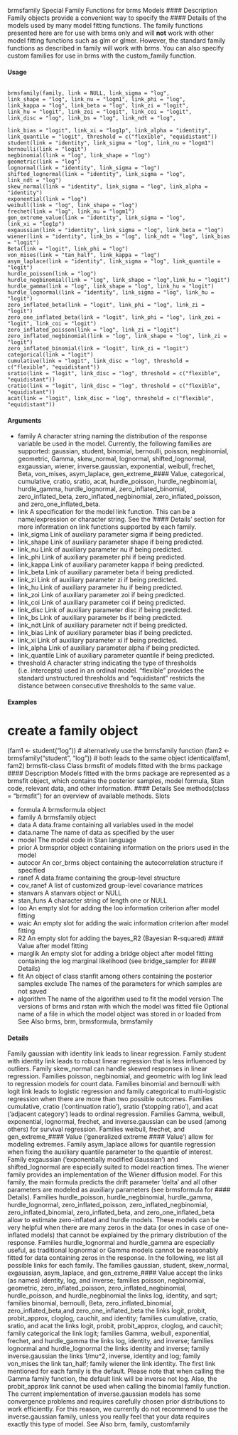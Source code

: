 
brmsfamily Special Family Functions for brms Models
#### Description 
Family objects provide a convenient way to specify the #### Details of the models used by many model fitting functions. The family functions presented here are for use with brms only and will **not** work with other model fitting functions such as glm or glmer. However, the standard family functions as described in family will work with brms. You can also specify custom families for use in brms with the custom_family function.

#### Usage
<pre><code>
brmsfamily(family, link = NULL, link_sigma = "log",
link_shape = "log", link_nu = "logm1", link_phi = "log",
link_kappa = "log", link_beta = "log", link_zi = "logit",
link_hu = "logit", link_zoi = "logit", link_coi = "logit",
link_disc = "log", link_bs = "log", link_ndt = "log",

link_bias = "logit", link_xi = "log1p", link_alpha = "identity",
link_quantile = "logit", threshold = c("flexible", "equidistant"))
student(link = "identity", link_sigma = "log", link_nu = "logm1")
bernoulli(link = "logit") 
negbinomial(link = "log", link_shape = "log")
geometric(link = "log")
lognormal(link = "identity", link_sigma = "log")
shifted_lognormal(link = "identity", link_sigma = "log",
link_ndt = "log")
skew_normal(link = "identity", link_sigma = "log", link_alpha = "identity")
exponential(link = "log")
weibull(link = "log", link_shape = "log")
frechet(link = "log", link_nu = "logm1")
gen_extreme_value(link = "identity", link_sigma = "log",
link_xi = "log1p")
exgaussian(link = "identity", link_sigma = "log", link_beta = "log")
wiener(link = "identity", link_bs = "log", link_ndt = "log", link_bias = "logit")
Beta(link = "logit", link_phi = "log")
von_mises(link = "tan_half", link_kappa = "log")
asym_laplace(link = "identity", link_sigma = "log", link_quantile = "logit")
hurdle_poisson(link = "log")
hurdle_negbinomial(link = "log", link_shape = "log",link_hu = "logit")
hurdle_gamma(link = "log", link_shape = "log", link_hu = "logit")
hurdle_lognormal(link = "identity", link_sigma = "log", link_hu = "logit")
zero_inflated_beta(link = "logit", link_phi = "log", link_zi = "logit")
zero_one_inflated_beta(link = "logit", link_phi = "log", link_zoi = "logit", link_coi = "logit")
zero_inflated_poisson(link = "log", link_zi = "logit")
zero_inflated_negbinomial(link = "log", link_shape = "log", link_zi = "logit")
zero_inflated_binomial(link = "logit", link_zi = "logit")
categorical(link = "logit")
cumulative(link = "logit", link_disc = "log", threshold = c("flexible", "equidistant"))
sratio(link = "logit", link_disc = "log", threshold = c("flexible", "equidistant"))
cratio(link = "logit", link_disc = "log", threshold = c("flexible", "equidistant"))
acat(link = "logit", link_disc = "log", threshold = c("flexible", "equidistant"))
</code></pre>

#### Arguments
* family A character string naming the distribution of the response variable be used in the model. Currently, the following families are supported: gaussian, student, binomial, bernoulli, poisson, negbinomial, geometric, Gamma, skew_normal,
lognormal, shifted_lognormal, exgaussian, wiener, inverse.gaussian,
exponential, weibull, frechet, Beta, von_mises, asym_laplace, gen_extreme_#### Value,
categorical, cumulative, cratio, sratio, acat, hurdle_poisson, hurdle_negbinomial,
hurdle_gamma, hurdle_lognormal, zero_inflated_binomial, zero_inflated_beta,
zero_inflated_negbinomial, zero_inflated_poisson, and zero_one_inflated_beta.
* link A specification for the model link function. This can be a name/expression or character string. See the ’#### Details’ section for more information on link functions supported by each family.
* link_sigma Link of auxiliary parameter sigma if being predicted.
* link_shape Link of auxiliary parameter shape if being predicted.
* link_nu Link of auxiliary parameter nu if being predicted.
* link_phi Link of auxiliary parameter phi if being predicted.
* link_kappa Link of auxiliary parameter kappa if being predicted.
* link_beta Link of auxiliary parameter beta if being predicted.
* link_zi Link of auxiliary parameter zi if being predicted.
* link_hu Link of auxiliary parameter hu if being predicted.
* link_zoi Link of auxiliary parameter zoi if being predicted.
* link_coi Link of auxiliary parameter coi if being predicted.
* link_disc Link of auxiliary parameter disc if being predicted.
* link_bs Link of auxiliary parameter bs if being predicted.
* link_ndt Link of auxiliary parameter ndt if being predicted.
* link_bias Link of auxiliary parameter bias if being predicted.
* link_xi Link of auxiliary parameter xi if being predicted.
* link_alpha Link of auxiliary parameter alpha if being predicted.
* link_quantile Link of auxiliary parameter quantile if being predicted.
* threshold A character string indicating the type of thresholds (i.e. intercepts) used in an ordinal model. "flexible" provides the standard unstructured thresholds and "equidistant" restricts the distance between consecutive thresholds to the
same value.

#### Examples
# create a family object
(fam1 <- student("log"))
# alternatively use the brmsfamily function
(fam2 <- brmsfamily("student", "log"))
# both leads to the same object
identical(fam1, fam2)
brmsfit-class Class brmsfit of models fitted with the brms package
#### Description 
Models fitted with the brms package are represented as a brmsfit object, which contains the posterior
samples, model formula, Stan code, relevant data, and other information.
#### Details
See methods(class = "brmsfit") for an overview of available methods.
Slots

* formula A brmsformula object
* family A brmsfamily object
* data A data.frame containing all variables used in the model
* data.name The name of data as specified by the user
* model The model code in Stan language
* prior A brmsprior object containing information on the priors used in the model
* autocor An cor_brms object containing the autocorrelation structure if specified
* ranef A data.frame containing the group-level structure
* cov_ranef A list of customized group-level covariance matrices
* stanvars A stanvars object or NULL
* stan_funs A character string of length one or NULL
* loo An empty slot for adding the loo information criterion after model fitting
* waic An empty slot for adding the waic information criterion after model fitting
* R2 An empty slot for adding the bayes_R2 (Bayesian R-squared) #### Value after model fitting
* marglik An empty slot for adding a bridge object after model fitting containing the log marginal
likelihood (see bridge_sampler for #### Details)
* fit An object of class stanfit among others containing the posterior samples
exclude The names of the parameters for which samples are not saved
* algorithm The name of the algorithm used to fit the model
version The versions of brms and rstan with which the model was fitted
file Optional name of a file in which the model object was stored in or loaded from
See Also
brms, brm, brmsformula, brmsfamily

#### Details

Family gaussian with identity link leads to linear regression. Family student with identity
link leads to robust linear regression that is less influenced by outliers. Family skew_normal can
handle skewed responses in linear regression. Families poisson, negbinomial, and geometric
with log link lead to regression models for count data. Families binomial and bernoulli with
logit link leads to logistic regression and family categorical to multi-logistic regression when
there are more than two possible outcomes. Families cumulative, cratio (’continuation ratio’),
sratio (’stopping ratio’), and acat (’adjacent category’) leads to ordinal regression. Families
Gamma, weibull, exponential, lognormal, frechet, and inverse.gaussian can be used (among
others) for survival regression. Families weibull, frechet, and gen_extreme_#### Value (’generalized
extreme #### Value’) allow for modeling extremes. Family asym_laplace allows for quantile regression
when fixing the auxiliary quantile parameter to the quantile of interest. Family exgaussian
(’exponentially modified Gaussian’) and shifted_lognormal are especially suited to model reaction
times. The wiener family provides an implementation of the Wiener diffusion model.
For this family, the main formula predicts the drift parameter ’delta’ and all other parameters
are modeled as auxiliary parameters (see brmsformula for #### Details). Families hurdle_poisson,
hurdle_negbinomial, hurdle_gamma, hurdle_lognormal, zero_inflated_poisson, zero_inflated_negbinomial,
zero_inflated_binomial, zero_inflated_beta, and zero_one_inflated_beta allow to estimate
zero-inflated and hurdle models. These models can be very helpful when there are many zeros
in the data (or ones in case of one-inflated models) that cannot be explained by the primary distribution
of the response. Families hurdle_lognormal and hurdle_gamma are especially useful, as
traditional lognormal or Gamma models cannot be reasonably fitted for data containing zeros in the
response.
In the following, we list all possible links for each family. The families gaussian, student,
skew_normal, exgaussian, asym_laplace, and gen_extreme_#### Value accept the links (as names)
identity, log, and inverse; families poisson, negbinomial, geometric, zero_inflated_poisson,
zero_inflated_negbinomial, hurdle_poisson, and hurdle_negbinomial the links log, identity, and sqrt; families binomial, bernoulli, Beta, zero_inflated_binomial, zero_inflated_beta,and zero_one_inflated_beta the links logit, probit, probit_approx, cloglog, cauchit, and
identity; families cumulative, cratio, sratio, and acat the links logit, probit, probit_approx,
cloglog, and cauchit; family categorical the link logit; families Gamma, weibull, exponential, frechet, and hurdle_gamma the links log, identity, and inverse; families lognormal and hurdle_lognormal the links identity and inverse; family inverse.gaussian the links 1/mu^2,
inverse, identity and log; family von_mises the link tan_half; family wiener the link identity.
The first link mentioned for each family is the default.
Please note that when calling the Gamma family function, the default link will be inverse not log.
Also, the probit_approx link cannot be used when calling the binomial family function.
The current implementation of inverse.gaussian models has some convergence problems and requires carefully chosen prior distributions to work efficiently. For this reason, we currently do not recommend to use the inverse.gaussian family, unless you really feel that your data requires exactly this type of model.
See Also
brm, family, customfamily


